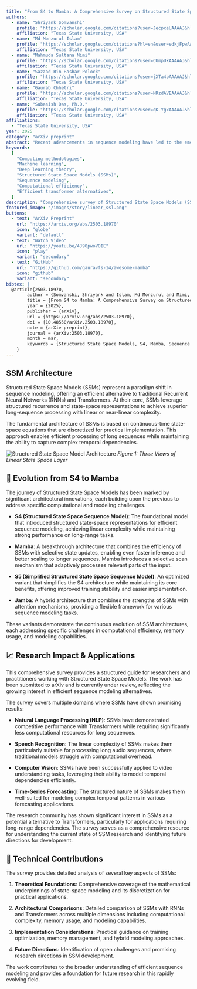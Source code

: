 ```yaml
---
title: "From S4 to Mamba: A Comprehensive Survey on Structured State Space Models"
authors:
  - name: "Shriyank Somvanshi"
    profile: "https://scholar.google.com/citations?user=JecpxeUAAAAJ&hl=en"
    affiliation: "Texas State University, USA"
  - name: "Md Monzurul Islam"
    profile: "https://scholar.google.com/citations?hl=en&user=edkjFpwAAAAJ"
    affiliation: "Texas State University, USA"
  - name: "Mahmuda Sultana Mimi"
    profile: "https://scholar.google.com/citations?user=CUmpUkAAAAAJ&hl=en"
    affiliation: "Texas State University, USA"
  - name: "Sazzad Bin Bashar Polock"
    profile: "https://scholar.google.com/citations?user=jXTa4bAAAAAJ&hl=en"
    affiliation: "Texas State University, USA"
  - name: "Gaurab Chhetri"
    profile: "https://scholar.google.com/citations?user=NRzdAVEAAAAJ&hl=en"
    affiliation: "Texas State University, USA"
  - name: "Subasish Das, Ph.D."
    profile: "https://scholar.google.com/citations?user=qK-YgxAAAAAJ&hl=en"
    affiliation: "Texas State University, USA"
affiliations:
  - "Texas State University, USA"
year: 2025
category: "arXiv preprint"
abstract: "Recent advancements in sequence modeling have led to the emergence of Structured State Space Models (SSMs) as an efficient alternative to Recurrent Neural Networks (RNNs) and Transformers, addressing challenges in long-range dependency modeling and computational efficiency. While RNNs suffer from vanishing gradients and sequential inefficiencies, and Transformers face quadratic complexity, SSMs leverage structured recurrence and state-space representations to achieve superior long-sequence processing with linear or near-linear complexity. This survey provides a comprehensive review of SSMs, tracing their evolution from the foundational S4 model to its successors like Mamba, Simplified Structured State Space Sequence Model (S5), and Jamba, highlighting their improvements in computational efficiency, memory optimization, and inference speed. By comparing SSMs with traditional sequence models across domains such as natural language processing (NLP), speech recognition, vision, and time-series forecasting, we demonstrate their advantages in handling long-range dependencies while reducing computational overhead. Despite their potential, challenges remain in areas such as training optimization, hybrid modeling, and interpretability. This survey serves as a structured guide for researchers and practitioners, detailing the advancements, trade-offs, and future directions of SSM-based architectures in AI and deep learning."
keywords:
  [
    "Computing methodologies",
    "Machine learning",
    "Deep learning theory",
    "Structured State Space Models (SSMs)",
    "Sequence modeling",
    "Computational efficiency",
    "Efficient transformer alternatives",
  ]
description: "Comprehensive survey of Structured State Space Models (SSMs) exploring their theoretical foundations, evolution, applications, and future potential in sequence modeling."
featured_image: "/images/story/linear_ssl.png"
buttons:
  - text: "ArXiv Preprint"
    url: "https://arxiv.org/abs/2503.18970"
    icon: "globe"
    variant: "default"
  - text: "Watch Video"
    url: "https://youtu.be/4J90pwoVOIE"
    icon: "play"
    variant: "secondary"
  - text: "GitHub"
    url: "https://github.com/gauravfs-14/awesome-mamba"
    icon: "github"
    variant: "secondary"
bibtex: |
  @article{2503.18970,
        author = {Somvanshi, Shriyank and Islam, Md Monzurul and Mimi, Mahmuda Sultana and Polock, Sazzad Bin Bashar and Chhetri, Gaurab and Das, Subasish},
        title = {From S4 to Mamba: A Comprehensive Survey on Structured State Space Models},
        year = {2025},
        publisher = {arXiv},
        url = {https://arxiv.org/abs/2503.18970},
        doi = {10.48550/arXiv.2503.18970},
        note = {arXiv preprint},
        journal = {arXiv:2503.18970},
        month = mar,
        keywords = {Structured State Space Models, S4, Mamba, Sequence Modeling}
    }
---
```


## SSM Architecture

Structured State Space Models (SSMs) represent a paradigm shift in sequence modeling, offering an efficient alternative to traditional Recurrent Neural Networks (RNNs) and Transformers. At their core, SSMs leverage structured recurrence and state-space representations to achieve superior long-sequence processing with linear or near-linear complexity.

The fundamental architecture of SSMs is based on continuous-time state-space equations that are discretized for practical implementation. This approach enables efficient processing of long sequences while maintaining the ability to capture complex temporal dependencies.

![Structured State Space Model Architecture](/images/story/linear_ssl.png)
_Figure 1: Three Views of Linear State Space Layer_

## 🌱 Evolution from S4 to Mamba

The journey of Structured State Space Models has been marked by significant architectural innovations, each building upon the previous to address specific computational and modeling challenges.

- **S4 (Structured State Space Sequence Model)**: The foundational model that introduced structured state-space representations for efficient sequence modeling, achieving linear complexity while maintaining strong performance on long-range tasks.

- **Mamba**: A breakthrough architecture that combines the efficiency of SSMs with selective state updates, enabling even faster inference and better scaling to longer sequences. Mamba introduces a selective scan mechanism that adaptively processes relevant parts of the input.

- **S5 (Simplified Structured State Space Sequence Model)**: An optimized variant that simplifies the S4 architecture while maintaining its core benefits, offering improved training stability and easier implementation.

- **Jamba**: A hybrid architecture that combines the strengths of SSMs with attention mechanisms, providing a flexible framework for various sequence modeling tasks.

These variants demonstrate the continuous evolution of SSM architectures, each addressing specific challenges in computational efficiency, memory usage, and modeling capabilities.

<YouTube id="4J90pwoVOIE" />

## 📈 Research Impact & Applications

This comprehensive survey provides a structured guide for researchers and practitioners working with Structured State Space Models. The work has been submitted to arXiv and is currently under review, reflecting the growing interest in efficient sequence modeling alternatives.

The survey covers multiple domains where SSMs have shown promising results:

- **Natural Language Processing (NLP)**: SSMs have demonstrated competitive performance with Transformers while requiring significantly less computational resources for long sequences.

- **Speech Recognition**: The linear complexity of SSMs makes them particularly suitable for processing long audio sequences, where traditional models struggle with computational overhead.

- **Computer Vision**: SSMs have been successfully applied to video understanding tasks, leveraging their ability to model temporal dependencies efficiently.

- **Time-Series Forecasting**: The structured nature of SSMs makes them well-suited for modeling complex temporal patterns in various forecasting applications.

The research community has shown significant interest in SSMs as a potential alternative to Transformers, particularly for applications requiring long-range dependencies. The survey serves as a comprehensive resource for understanding the current state of SSM research and identifying future directions for development.

## 🔬 Technical Contributions

The survey provides detailed analysis of several key aspects of SSMs:

1. **Theoretical Foundations**: Comprehensive coverage of the mathematical underpinnings of state-space modeling and its discretization for practical applications.

2. **Architectural Comparisons**: Detailed comparison of SSMs with RNNs and Transformers across multiple dimensions including computational complexity, memory usage, and modeling capabilities.

3. **Implementation Considerations**: Practical guidance on training optimization, memory management, and hybrid modeling approaches.

4. **Future Directions**: Identification of open challenges and promising research directions in SSM development.

The work contributes to the broader understanding of efficient sequence modeling and provides a foundation for future research in this rapidly evolving field.
